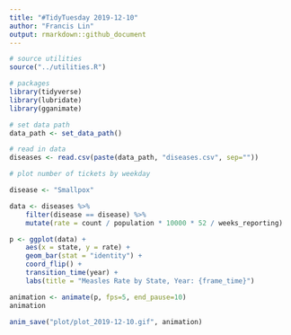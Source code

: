 ```yaml
---
title: "#TidyTuesday 2019-12-10"
author: "Francis Lin"
output: rmarkdown::github_document
---
```


```r
# source utilities
source("../utilities.R")

# packages
library(tidyverse)
library(lubridate)
library(gganimate)

# set data path
data_path <- set_data_path()
```


```r
# read in data
diseases <- read.csv(paste(data_path, "diseases.csv", sep=""))
```


```r
# plot number of tickets by weekday

disease <- "Smallpox"

data <- diseases %>%
    filter(disease == disease) %>%
    mutate(rate = count / population * 10000 * 52 / weeks_reporting)

p <- ggplot(data) +
    aes(x = state, y = rate) +
    geom_bar(stat = "identity") +
    coord_flip() + 
    transition_time(year) +
    labs(title = "Measles Rate by State, Year: {frame_time}")

animation <- animate(p, fps=5, end_pause=10)
animation
```

```r
anim_save("plot/plot_2019-12-10.gif", animation)
```

